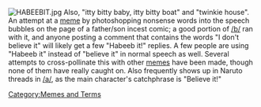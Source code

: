 [[Image:HABEEBIT.jpg|thumb]]
Also, "itty bitty baby, itty bitty boat" and "twinkie house". An attempt at a [[meme]] by photoshopping nonsense words into the speech bubbles on the page of a father/son incest comic; a good portion of [[/b/]] ran with it, and anyone posting a comment that contains the words "I don't believe it" will likely get a few "Habeeb it!" replies. A few people are using "Habeeb it" instead of "believe it" in normal speech as well. Several attempts to cross-pollinate this with other [[meme]]s have been made, though none of them have really caught on. Also frequently shows up in Naruto threads in [[/a/]], as the main character's catchphrase is "Believe it!"

[[Category:Memes and Terms]]